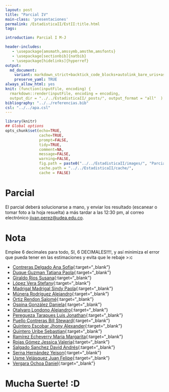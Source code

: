 ```yaml
---
layout: post
title: "Parcial IV"
main-class: 'presentaciones'
permalink: /EstadisticaII/EstII:title.html
tags:

introduction: Parcial I M-J

header-includes:
   - \usepackage{amsmath,amssymb,amsthm,amsfonts}
   - \usepackage[sectionbib]{natbib}
   - \usepackage[hidelinks]{hyperref}
output:
  md_document:
    variant: markdown_strict+backtick_code_blocks+autolink_bare_uris+ascii_identifiers+tex_math_single_backslash
    preserve_yaml: TRUE
always_allow_html: yes   
knit: (function(inputFile, encoding) {
  rmarkdown::render(inputFile, encoding = encoding,
  output_dir = "../../EstadisticaII/_posts/", output_format = "all"  ) })
bibliography: "../../referencias.bib"
csl: "../../apa.csl"
---
```


```r
library(knitr)
## Global options
opts_chunk$set(echo=TRUE,
               cache=TRUE,
               prompt=FALSE,
               tidy=TRUE,
               comment=NA,
               message=FALSE,
               warning=FALSE,
               fig.path = paste0("../../EstadisticaII/images/", "ParcialIV"),
               cache.path = "../../EstadisticaII/cache/",
               cache = FALSE)
```

# Parcial
El parcial deberá solucionarse a mano, y enviar los resultado (escanear o tomar foto a la hoja resuelta) a más tardar a las 12:30 pm, al correo electrónico <a target="_blank" href="mailto:jivan.perez@udea.edu.co"> jivan.perez@udea.edu.co</a>. 

# Nota
Emplee $6$ decimales para todo, SI, $6$ DECIMALES!!!!, y así minimiza el error que pueda tener en las estimaciones y evita que le rebaje >:c

* [Contreras Delgado Ana Sofia](https://github.com/jiperezga/jiperezga.github.io/raw/master/Dataset/Parcial/P1193407590.pdf){:target="_blank"}
* [Duque Guzman Tatiana Paola](https://github.com/jiperezga/jiperezga.github.io/raw/master/Dataset/Parcial/P1036424834.pdf){:target="_blank"}
* [Giraldo Rios Susana](https://github.com/jiperezga/jiperezga.github.io/raw/master/Dataset/Parcial/P1001237348.pdf){:target="_blank"}
* [López Vera Stefany](https://github.com/jiperezga/jiperezga.github.io/raw/master/Dataset/Parcial/P1000438290.pdf){:target="_blank"}
* [Madrigal Madrigal Sindy Paola](https://github.com/jiperezga/jiperezga.github.io/raw/master/Dataset/Parcial/P1152195041.pdf){:target="_blank"}
* [Múnera Rodríguez Alejandro](https://github.com/jiperezga/jiperezga.github.io/raw/master/Dataset/Parcial/P1017236680.pdf){:target="_blank"}
* [Ortiz Rendon Salomé](https://github.com/jiperezga/jiperezga.github.io/raw/master/Dataset/Parcial/P1000893891.pdf){:target="_blank"}
* [Ospina González Daniela](https://github.com/jiperezga/jiperezga.github.io/raw/master/Dataset/Parcial/P1000794438.pdf){:target="_blank"}
* [Otalvaro Londono Alejandro](https://github.com/jiperezga/jiperezga.github.io/raw/master/Dataset/Parcial/P1214728316.pdf){:target="_blank"}
* [Peregueza Tarapues Luis Jonathan](https://github.com/jiperezga/jiperezga.github.io/raw/master/Dataset/Parcial/P1214748083.pdf){:target="_blank"}
* [Puello Contreras Bill Steward](https://github.com/jiperezga/jiperezga.github.io/raw/master/Dataset/Parcial/P1007270301.pdf){:target="_blank"}
* [Quintero Escobar Jhony Alexander](https://github.com/jiperezga/jiperezga.github.io/raw/master/Dataset/Parcial/P1193547703.pdf){:target="_blank"}
* [Quintero Uribe Sebastian](https://github.com/jiperezga/jiperezga.github.io/raw/master/Dataset/Parcial/P1001361969.pdf){:target="_blank"}
* [Ramírez Echeverry Maria Margarita](https://github.com/jiperezga/jiperezga.github.io/raw/master/Dataset/Parcial/P1017256589.pdf){:target="_blank"}
* [Rojas Gómez Jessica Valeria](https://github.com/jiperezga/jiperezga.github.io/raw/master/Dataset/Parcial/P1036641825.pdf){:target="_blank"}
* [Salgado Sanchez David Andrés](https://github.com/jiperezga/jiperezga.github.io/raw/master/Dataset/Parcial/P1000547785.pdf){:target="_blank"}
* [Serna Hernández Yeison](https://github.com/jiperezga/jiperezga.github.io/raw/master/Dataset/Parcial/P1000098963.pdf){:target="_blank"}
* [Usme Velásquez Juan Felipe](https://github.com/jiperezga/jiperezga.github.io/raw/master/Dataset/Parcial/P1214739875.pdf){:target="_blank"}
* [Vergara Ochoa Daniel](https://github.com/jiperezga/jiperezga.github.io/raw/master/Dataset/Parcial/P1037642829.pdf){:target="_blank"}


<h1> Mucha Suerte! :D </h1>

